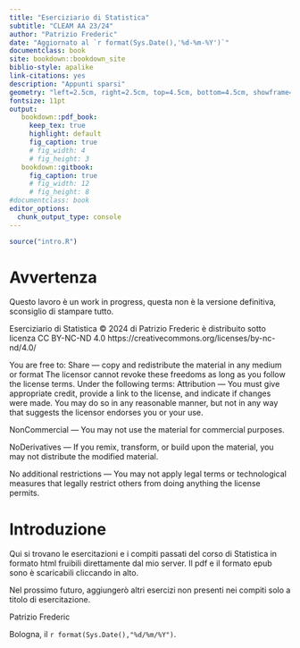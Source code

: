 ```yaml
--- 
title: "Eserciziario di Statistica"
subtitle: "CLEAM AA 23/24"
author: "Patrizio Frederic"
date: "Aggiornato al `r format(Sys.Date(),'%d-%m-%Y')`"
documentclass: book
site: bookdown::bookdown_site
biblio-style: apalike
link-citations: yes
description: "Appunti sparsi"
geometry: "left=2.5cm, right=2.5cm, top=4.5cm, bottom=4.5cm, showframe=false, showcrop=true"
fontsize: 11pt
output:
   bookdown::pdf_book:
     keep_tex: true
     highlight: default
     fig_caption: true
     # fig_width: 4
     # fig_height: 3
   bookdown::gitbook:
     fig_caption: true
     # fig_width: 12
     # fig_height: 8
#documentclass: book
editor_options: 
  chunk_output_type: console
---
```


```r

source("intro.R")

```


# Avvertenza {-}

\large

Questo lavoro è un work in progress, questa non è la versione definitiva, sconsiglio di stampare tutto. 




\normalsize


Eserciziario di Statistica © 2024 di Patrizio Frederic è distribuito
sotto licenza CC BY-NC-ND 4.0
https://creativecommons.org/licenses/by-nc-nd/4.0/

You are free to:
Share — copy and redistribute the material in any medium or format
The licensor cannot revoke these freedoms as long as you follow the license terms.
Under the following terms:
Attribution — You must give appropriate credit, provide a link to the license, and indicate if changes were made. You may do so in any reasonable manner, but not in any way that suggests the licensor endorses you or your use.

NonCommercial — You may not use the material for commercial purposes.

NoDerivatives — If you remix, transform, or build upon the material, you may not distribute the modified material.

No additional restrictions — You may not apply legal terms or technological measures that legally restrict others from doing anything the license permits.





# Introduzione {-}

Qui si trovano le esercitazioni e i compiti passati del corso di Statistica 
in formato html fruibili direttamente dal mio server. 
Il pdf e il formato epub sono è scaricabili cliccando in alto.

Nel prossimo futuro, aggiungerò altri esercizi non presenti nei compiti solo a titolo
di esercitazione. 

Patrizio Frederic

Bologna, il `r format(Sys.Date(),"%d/%m/%Y")`.
